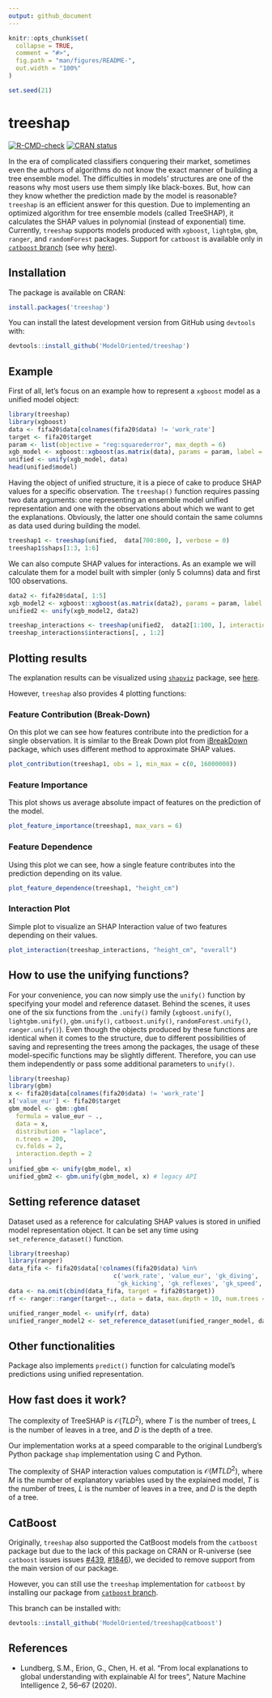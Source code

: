 ```yaml
---
output: github_document
---
```


<!-- README.md is generated from README.Rmd. Please edit that file -->

```r
knitr::opts_chunk$set(
  collapse = TRUE,
  comment = "#>",
  fig.path = "man/figures/README-",
  out.width = "100%"
)

set.seed(21)
```

# treeshap

<!-- badges: start -->
[![R-CMD-check](https://github.com/ModelOriented/treeshap/actions/workflows/CRAN-R-CMD-check.yaml/badge.svg)](https://github.com/ModelOriented/treeshap/actions/workflows/CRAN-R-CMD-check.yaml)
[![CRAN status](https://www.r-pkg.org/badges/version/treeshap)](https://CRAN.R-project.org/package=treeshap)
<!-- badges: end -->

In the era of complicated classifiers conquering their market, sometimes even the authors of algorithms do not know the exact manner of building a tree ensemble model. The difficulties in models' structures are one of the reasons why most users use them simply like black-boxes. But, how can they know whether the prediction made by the model is reasonable? `treeshap` is an efficient answer for this question. Due to implementing an optimized algorithm for tree ensemble models (called TreeSHAP), it calculates the SHAP values in polynomial (instead of exponential) time. Currently, `treeshap` supports models produced with `xgboost`, `lightgbm`, `gbm`, `ranger`, and `randomForest` packages. Support for `catboost` is available only in [`catboost` branch](https://github.com/ModelOriented/treeshap/tree/catboost) (see why [here](#catboost)).

## Installation

The package is available on CRAN:
``` r
install.packages('treeshap')
```

You can install the latest development version from GitHub using `devtools` with:
``` r
devtools::install_github('ModelOriented/treeshap')
```

## Example

First of all, let's focus on an example how to represent a `xgboost` model as a unified model object:

```r
library(treeshap)
library(xgboost)
data <- fifa20$data[colnames(fifa20$data) != 'work_rate']
target <- fifa20$target
param <- list(objective = "reg:squarederror", max_depth = 6)
xgb_model <- xgboost::xgboost(as.matrix(data), params = param, label = target, nrounds = 200, verbose = 0)
unified <- unify(xgb_model, data)
head(unified$model)
```

Having the object of unified structure, it is a piece of cake to produce SHAP values for a specific observation. The `treeshap()` function requires passing two data arguments: one representing an ensemble model unified representation and one with the observations about which we want to get the explanations. Obviously, the latter one should contain the same columns as data used during building the model.

```r
treeshap1 <- treeshap(unified,  data[700:800, ], verbose = 0)
treeshap1$shaps[1:3, 1:6]
```

We can also compute SHAP values for interactions. As an example we will calculate them for a model built with simpler (only 5 columns) data and first 100 observations.

```r
data2 <- fifa20$data[, 1:5]
xgb_model2 <- xgboost::xgboost(as.matrix(data2), params = param, label = target, nrounds = 200, verbose = 0)
unified2 <- unify(xgb_model2, data2)

treeshap_interactions <- treeshap(unified2,  data2[1:100, ], interactions = TRUE, verbose = 0)
treeshap_interactions$interactions[, , 1:2]
```

## Plotting results

The explanation results can be visualized using [`shapviz`](https://github.com/ModelOriented/shapviz/) package, see [here](https://modeloriented.github.io/shapviz/articles/basic_use.html#treeshap).

However, `treeshap` also provides 4 plotting functions:

### Feature Contribution (Break-Down)

On this plot we can see how features contribute into the prediction for a single observation. It is similar to the Break Down plot from [iBreakDown](https://github.com/ModelOriented/iBreakDown) package, which uses different method to approximate SHAP values.

```r
plot_contribution(treeshap1, obs = 1, min_max = c(0, 16000000))
```

### Feature Importance

This plot shows us average absolute impact of features on the prediction of the model.

```r
plot_feature_importance(treeshap1, max_vars = 6)
```

### Feature Dependence

Using this plot we can see, how a single feature contributes into the prediction depending on its value.

```r
plot_feature_dependence(treeshap1, "height_cm")
```

### Interaction Plot

Simple plot to visualize an SHAP Interaction value of two features depending on their values.

```r
plot_interaction(treeshap_interactions, "height_cm", "overall")
```

## How to use the unifying functions?

For your convenience, you can now simply use the `unify()` function by specifying your model and reference dataset. Behind the scenes, it uses one of the six functions from the `.unify()` family (`xgboost.unify()`, `lightgbm.unify()`, `gbm.unify()`, `catboost.unify()`, `randomForest.unify()`, `ranger.unify()`). Even though the objects produced by these functions are identical when it comes to the structure, due to different possibilities of saving and representing the trees among the packages, the usage of these model-specific functions may be slightly different. Therefore, you can use them independently or pass some additional parameters to `unify()`. 

```r
library(treeshap)
library(gbm)
x <- fifa20$data[colnames(fifa20$data) != 'work_rate']
x['value_eur'] <- fifa20$target
gbm_model <- gbm::gbm(
  formula = value_eur ~ .,
  data = x,
  distribution = "laplace",
  n.trees = 200,
  cv.folds = 2,
  interaction.depth = 2
)
unified_gbm <- unify(gbm_model, x)
unified_gbm2 <- gbm.unify(gbm_model, x) # legacy API
```


## Setting reference dataset

Dataset used as a reference for calculating SHAP values is stored in unified model representation object. It can be set any time using `set_reference_dataset()` function.

```r
library(treeshap)
library(ranger)
data_fifa <- fifa20$data[!colnames(fifa20$data) %in%
                             c('work_rate', 'value_eur', 'gk_diving', 'gk_handling',
                              'gk_kicking', 'gk_reflexes', 'gk_speed', 'gk_positioning')]
data <- na.omit(cbind(data_fifa, target = fifa20$target))
rf <- ranger::ranger(target~., data = data, max.depth = 10, num.trees = 10)

unified_ranger_model <- unify(rf, data)
unified_ranger_model2 <- set_reference_dataset(unified_ranger_model, data[c(1000:2000), ])
```

## Other functionalities

Package also implements `predict()` function for calculating model's predictions using unified representation.

## How fast does it work?

The complexity of TreeSHAP is $\mathcal{O}(TLD^2)$, where $T$ is the number of trees, $L$ is the number of leaves in a tree, and $D$ is the depth of a tree.

Our implementation works at a speed comparable to the original Lundberg's Python package `shap` implementation using C and Python.

The complexity of SHAP interaction values computation is $\mathcal{O}(MTLD^2)$, where $M$ is the number of explanatory variables used by the explained model, $T$ is the number of trees, $L$ is the number of leaves in a tree, and $D$ is the depth of a tree.

## CatBoost
Originally, `treeshap` also supported the CatBoost models from the `catboost` package but due to the lack of this package on CRAN or R-universe (see `catboost` issues issues [#439](https://github.com/catboost/catboost/issues/439), [#1846](https://github.com/catboost/catboost/issues/1846)), we decided to remove support from the main version of our package. 

However, you can still use the `treeshap` implementation for `catboost` by installing our package from [`catboost` branch](https://github.com/ModelOriented/treeshap/tree/catboost).

This branch can be installed with:

``` r
devtools::install_github('ModelOriented/treeshap@catboost')
```

## References
- Lundberg, S.M., Erion, G., Chen, H. et al. "From local explanations to global understanding with explainable AI for trees", Nature Machine Intelligence 2, 56–67 (2020). 
